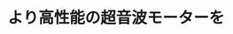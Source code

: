 ﻿---
title: "より高性能の超音波モーターを"
category: "工学院"
vol: "15"
interviewee: "上羽 貞行 "
url: ""
tags: []
pdf: "15-2.pdf"
facephoto: ""
career: ""
preface: "------------"
---
